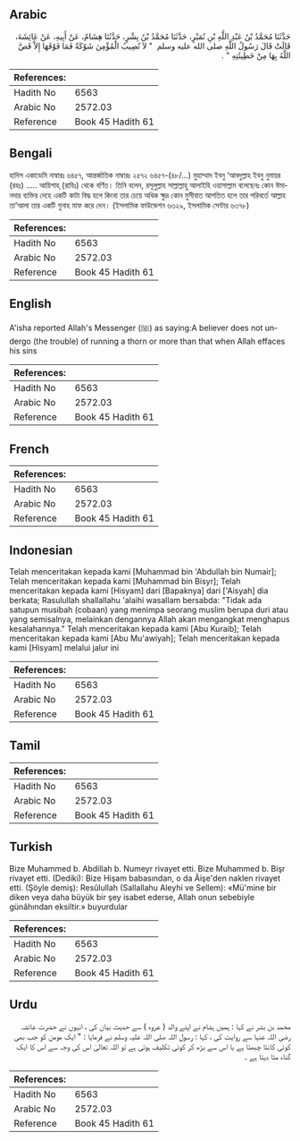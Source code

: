 ## Arabic


<div dir="rtl" lang="ar" style={{fontSize:'larger',backgroundColor:'#f8f9fa',padding:20}}>
حَدَّثَنَا مُحَمَّدُ بْنُ عَبْدِ اللَّهِ بْنِ نُمَيْرٍ، حَدَّثَنَا مُحَمَّدُ بْنُ بِشْرٍ، حَدَّثَنَا هِشَامٌ، عَنْ أَبِيهِ، عَنْ عَائِشَةَ، قَالَتْ قَالَ رَسُولُ اللَّهِ صلى الله عليه وسلم ‏ "‏ لاَ تُصِيبُ الْمُؤْمِنَ شَوْكَةٌ فَمَا فَوْقَهَا إِلاَّ قَصَّ اللَّهُ بِهَا مِنْ خَطِيئَتِهِ ‏"‏ ‏.‏
</div>
<div style={{backgroundColor:'#f8f9fa',padding:20, marginBottom: 10}}><table> <thead> <tr> <th>References:</th> <th></th> </tr> </thead> <tbody><tr><td>Hadith No</td><td>6563</td></tr><tr><td>Arabic No</td><td>2572.03</td></tr><tr><td>Reference</td><td>Book 45 Hadith 61</td></tr></tbody></table></div>

## Bengali


<div dir="ltr" lang="bn" style={{fontSize:'larger',backgroundColor:'#f8f9fa',padding:20}}>
হাদিস একাডেমি নাম্বারঃ ৬৪৫৭, আন্তর্জাতিক নাম্বারঃ ২৫৭২ ৬৪৫৭-(৪৮/...) মুহাম্মাদ ইবনু ‘আবদুল্লাহ ইবনু নুমায়র (রহঃ) ..... আয়িশাহ্ (রাযিঃ) থেকে বর্ণিত। তিনি বলেন, রসূলুল্লাহ সাল্লাল্লাহু আলাইহি ওয়াসাল্লাম বলেছেনঃ কোন ঈমানদার ব্যক্তির দেহে একটি কাটা বিদ্ধ হলে কিংবা তার চেয়ে অধিক ক্ষুদ্র কোন মুসীবাত আপতিত হলে তার পরিবর্তে আল্লাহ তা’আলা তার একটি গুনাহ মাফ করে দেন। (ইসলামিক ফাউন্ডেশন ৬৩২৯, ইসলামিক সেন্টার ৬৩৭৮)
</div>
<div style={{backgroundColor:'#f8f9fa',padding:20, marginBottom: 10}}><table> <thead> <tr> <th>References:</th> <th></th> </tr> </thead> <tbody><tr><td>Hadith No</td><td>6563</td></tr><tr><td>Arabic No</td><td>2572.03</td></tr><tr><td>Reference</td><td>Book 45 Hadith 61</td></tr></tbody></table></div>

## English


<div dir="ltr" lang="en" style={{fontSize:'larger',backgroundColor:'#f8f9fa',padding:20}}>
A'isha reported Allah's Messenger (ﷺ) as saying:A believer does not undergo (the trouble) of running a thorn or more than that when Allah effaces his sins
</div>
<div style={{backgroundColor:'#f8f9fa',padding:20, marginBottom: 10}}><table> <thead> <tr> <th>References:</th> <th></th> </tr> </thead> <tbody><tr><td>Hadith No</td><td>6563</td></tr><tr><td>Arabic No</td><td>2572.03</td></tr><tr><td>Reference</td><td>Book 45 Hadith 61</td></tr></tbody></table></div>

## French


<div dir="ltr" lang="fr" style={{fontSize:'larger',backgroundColor:'#f8f9fa',padding:20}}>

</div>
<div style={{backgroundColor:'#f8f9fa',padding:20, marginBottom: 10}}><table> <thead> <tr> <th>References:</th> <th></th> </tr> </thead> <tbody><tr><td>Hadith No</td><td>6563</td></tr><tr><td>Arabic No</td><td>2572.03</td></tr><tr><td>Reference</td><td>Book 45 Hadith 61</td></tr></tbody></table></div>

## Indonesian


<div dir="ltr" lang="id" style={{fontSize:'larger',backgroundColor:'#f8f9fa',padding:20}}>
Telah menceritakan kepada kami [Muhammad bin 'Abdullah bin Numair]; Telah menceritakan kepada kami [Muhammad bin Bisyr]; Telah menceritakan kepada kami [Hisyam] dari [Bapaknya] dari ['Aisyah] dia berkata; Rasulullah shallallahu 'alaihi wasallam bersabda: "Tidak ada satupun musibah (cobaan) yang menimpa seorang muslim berupa duri atau yang semisalnya, melainkan dengannya Allah akan mengangkat menghapus kesalahannya." Telah menceritakan kepada kami [Abu Kuraib]; Telah menceritakan kepada kami [Abu Mu'awiyah]; Telah menceritakan kepada kami [Hisyam] melalui jalur ini
</div>
<div style={{backgroundColor:'#f8f9fa',padding:20, marginBottom: 10}}><table> <thead> <tr> <th>References:</th> <th></th> </tr> </thead> <tbody><tr><td>Hadith No</td><td>6563</td></tr><tr><td>Arabic No</td><td>2572.03</td></tr><tr><td>Reference</td><td>Book 45 Hadith 61</td></tr></tbody></table></div>

## Tamil


<div dir="ltr" lang="ta" style={{fontSize:'larger',backgroundColor:'#f8f9fa',padding:20}}>

</div>
<div style={{backgroundColor:'#f8f9fa',padding:20, marginBottom: 10}}><table> <thead> <tr> <th>References:</th> <th></th> </tr> </thead> <tbody><tr><td>Hadith No</td><td>6563</td></tr><tr><td>Arabic No</td><td>2572.03</td></tr><tr><td>Reference</td><td>Book 45 Hadith 61</td></tr></tbody></table></div>

## Turkish


<div dir="ltr" lang="tr" style={{fontSize:'larger',backgroundColor:'#f8f9fa',padding:20}}>
Bize Muhammed b. Abdillah b. Numeyr rivayet etti. Bize Muhammed b. Bişr rivayet etti. (Dediki): Bize Hişam babasından, o da Âişe'den naklen rivayet etti. (Şöyle demiş): Resûlullah (Sallallahu Aleyhi ve Sellem): «Mü'mine bir diken veya daha büyük bir şey isabet ederse, Allah onun sebebiyle günâhından eksiltir.» buyurdular
</div>
<div style={{backgroundColor:'#f8f9fa',padding:20, marginBottom: 10}}><table> <thead> <tr> <th>References:</th> <th></th> </tr> </thead> <tbody><tr><td>Hadith No</td><td>6563</td></tr><tr><td>Arabic No</td><td>2572.03</td></tr><tr><td>Reference</td><td>Book 45 Hadith 61</td></tr></tbody></table></div>

## Urdu


<div dir="rtl" lang="ur" style={{fontSize:'larger',backgroundColor:'#f8f9fa',padding:20}}>
محمد بن بشر نے کہا : ہمیں ہشام نے اپنے والد ( عروہ ) سے حدیث بیان کی ، انہوں نے حضرت عائشہ رضی اللہ عنہا سے روایت کی ، کہا : رسول اللہ صلی اللہ علیہ وسلم نے فرمایا : " ایک مومن کو جب بھی کوئی کانٹا چبھتا ہے یا اس سے بڑھ کر کوئی تکلیف ہوتی ہے تو اللہ تعالیٰ اس کی وجہ سے اس کا ایک گناہ مٹا دیتا ہے ۔
</div>
<div style={{backgroundColor:'#f8f9fa',padding:20, marginBottom: 10}}><table> <thead> <tr> <th>References:</th> <th></th> </tr> </thead> <tbody><tr><td>Hadith No</td><td>6563</td></tr><tr><td>Arabic No</td><td>2572.03</td></tr><tr><td>Reference</td><td>Book 45 Hadith 61</td></tr></tbody></table></div>